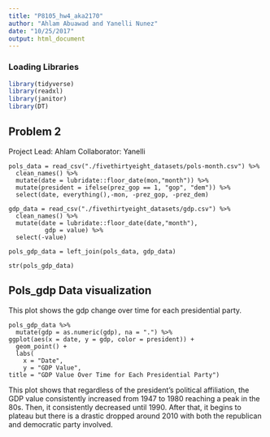 ```yaml
---
title: "P8105_hw4_aka2170"
author: "Ahlam Abuawad and Yanelli Nunez"
date: "10/25/2017"
output: html_document
---
```


### Loading Libraries

```r
library(tidyverse)
library(readxl)
library(janitor)
library(DT)
```

## Problem 2

Project Lead: Ahlam
Collaborator: Yanelli


```r_pols
pols_data = read_csv("./fivethirtyeight_datasets/pols-month.csv") %>%
  clean_names() %>%
  mutate(date = lubridate::floor_date(mon,"month")) %>% 
  mutate(president = ifelse(prez_gop == 1, "gop", "dem")) %>%
  select(date, everything(),-mon, -prez_gop, -prez_dem)
```


```r_gdp
gdp_data = read_csv("./fivethirtyeight_datasets/gdp.csv") %>% 
  clean_names() %>%
  mutate(date = lubridate::floor_date(date,"month"),
          gdp = value) %>% 
  select(-value)
```


```r_merge
pols_gdp_data = left_join(pols_data, gdp_data)

str(pols_gdp_data)
```

## Pols_gdp Data visualization

This plot shows the gdp change over time for each presidential party.

```r_pols_gdp_plot
pols_gdp_data %>% 
  mutate(gdp = as.numeric(gdp), na = ".") %>%
ggplot(aes(x = date, y = gdp, color = president)) + 
  geom_point() +
  labs(
    x = "Date", 
    y = "GDP Value", 
title = "GDP Value Over Time for Each Presidential Party")
```

This plot shows that regardless of the president's political affiliation, the GDP value consistently increased from 1947 to 1980 reaching a peak in the 80s. Then, it consistently decreased until 1990. After that, it begins to plateau but there is a drastic dropped around 2010 with both the republican and democratic party involved.


